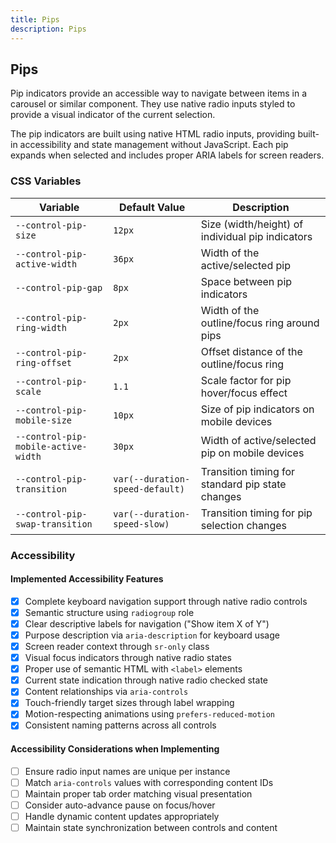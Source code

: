 ```yaml
---
title: Pips
description: Pips
---
```



## Pips

Pip indicators provide an accessible way to navigate between items in a carousel or similar component. They use native radio inputs styled to provide a visual indicator of the current selection.

The pip indicators are built using native HTML radio inputs, providing built-in accessibility and state management without JavaScript. Each pip expands when selected and includes proper ARIA labels for screen readers.

<ShowComponent>
  <Pips />
</ShowComponent>

### CSS Variables

| Variable                            | Default Value                   | Description                                      |
| ----------------------------------- | ------------------------------- | ------------------------------------------------ |
| `--control-pip-size`                | `12px`                          | Size (width/height) of individual pip indicators |
| `--control-pip-active-width`        | `36px`                          | Width of the active/selected pip                 |
| `--control-pip-gap`                 | `8px`                           | Space between pip indicators                     |
| `--control-pip-ring-width`          | `2px`                           | Width of the outline/focus ring around pips      |
| `--control-pip-ring-offset`         | `2px`                           | Offset distance of the outline/focus ring        |
| `--control-pip-scale`               | `1.1`                           | Scale factor for pip hover/focus effect          |
| `--control-pip-mobile-size`         | `10px`                          | Size of pip indicators on mobile devices         |
| `--control-pip-mobile-active-width` | `30px`                          | Width of active/selected pip on mobile devices   |
| `--control-pip-transition`          | `var(--duration-speed-default)` | Transition timing for standard pip state changes |
| `--control-pip-swap-transition`     | `var(--duration-speed-slow)`    | Transition timing for pip selection changes      |

### Accessibility

#### Implemented Accessibility Features

- [x] Complete keyboard navigation support through native radio controls
- [x] Semantic structure using `radiogroup` role
- [x] Clear descriptive labels for navigation ("Show item X of Y")
- [x] Purpose description via `aria-description` for keyboard usage
- [x] Screen reader context through `sr-only` class
- [x] Visual focus indicators through native radio states
- [x] Proper use of semantic HTML with `<label>` elements
- [x] Current state indication through native radio checked state
- [x] Content relationships via `aria-controls`
- [x] Touch-friendly target sizes through label wrapping
- [x] Motion-respecting animations using `prefers-reduced-motion`
- [x] Consistent naming patterns across all controls

#### Accessibility Considerations when Implementing

- [ ] Ensure radio input names are unique per instance
- [ ] Match `aria-controls` values with corresponding content IDs
- [ ] Maintain proper tab order matching visual presentation
- [ ] Consider auto-advance pause on focus/hover
- [ ] Handle dynamic content updates appropriately
- [ ] Maintain state synchronization between controls and content
